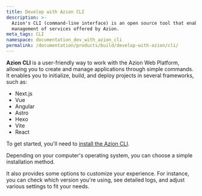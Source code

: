 ```yaml
---
title: Develop with Azion CLI
description: >-
  Azion's CLI (command-line interface) is an open source tool that enables the
  management of services offered by Azion.
meta_tags: CLI
namespace: documentation_dev_with_azion_cli
permalink: /documentation/products/build/develop-with-azion/cli/
---
```


<LinkButton link="/en/documentation/products/azion-cli/overview/" label="Go to azion cli reference" severity="secondary" />

**Azion CLI** is a user-friendly way to work with the Azion Web Platform, allowing you to create and manage applications through simple commands. It enables you to initialize, build, and deploy projects in several frameworks, such as:

- Next.js 
- Vue
- Angular
- Astro
- Hexo
- Vite
- React

To get started, you'll need to [install the Azion CLI](/en/documentation/products/azion-cli/overview/). 

Depending on your computer's operating system, you can choose a simple installation method.

It also provides some options to customize your experience. For instance, you can check which version you're using, see detailed logs, and adjust various settings to fit your needs.




